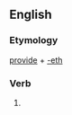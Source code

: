 ==English==

===Etymology===
[[provide]] + [[-eth]]

===Verb===
{{infl|en|verb form}}

# {{archaic third-person singular of|provide}}